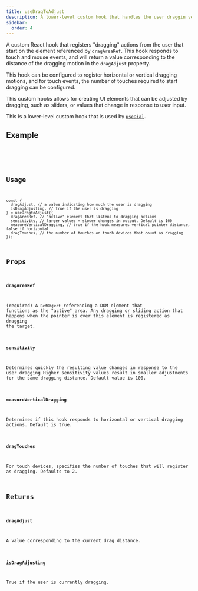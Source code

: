 ```yaml
---
title: useDragToAdjust
description: A lower-level custom hook that handles the user draggin vertically or horizontally
sidebar:
  order: 4
---
```



A custom React hook that registers "dragging" actions from the user that start on the element
referenced by `dragAreaRef`. This hook responds to touch and mouse events, and will return a
value corresponding to the distance of the dragging motion in the `dragAdjust` property.

This hook can be configured to register horizontal or vertical dragging motions, and for touch
events, the number of touches required to start dragging can be configured.

This custom hooks allows for creating UI elements that can be adjusted by dragging, such as
sliders, or values that change in response to user input.

This is a lower-level custom hook that is used by [`useDial`](/sliders/reference/usedial).

## Example

<Tabs>
  <TabItem label="Demo">
    <UseDragToAdjustComponent client:load />
  </TabItem>
  <TabItem label="Code">
    <Code code={UseDragToAdjustComponentCode} lang="tsx" title="UseDragToAdjust.tsx" mark={8} />
  </TabItem>
</Tabs>

## Usage

```tsx
const {
  dragAdjust, // a value indicating how much the user is dragging
  isDragAdjusting, // true if the user is dragging
} = useDragtoAdjust({
  dragAreaRef, // "active" element that listens to dragging actions
  sensitivity, // larger values = slower changes in output. Default is 100
  measureVerticalDragging, // true if the hook measures vertical pointer distance, false if horizontal
  dragTouches, // the number of touches on touch devices that count as dragging
});
```

## Props

### `dragAreaRef`

(required) A `RefObject` referencing a DOM element that functions as the
"active" area. Any dragging or sliding action that happens when the pointer is over this
element is registered as dragging the target.

### `sensitivity`

Determines quickly the resulting value changes in response to the user dragging
Higher sensitivity values result in smaller adjustments for the same dragging distance.
Default value is 100.

### `measureVerticalDragging`

Determines if this hook responds to horizontal or vertical dragging actions.
Default is true.

### `dragTouches`

For touch devices, specifies the number of touches that will register as dragging.
Defaults to 2.

## Returns

### `dragAdjust`

A value corresponding to the current drag distance.

### `isDragAdjusting`

True if the user is currently dragging.
